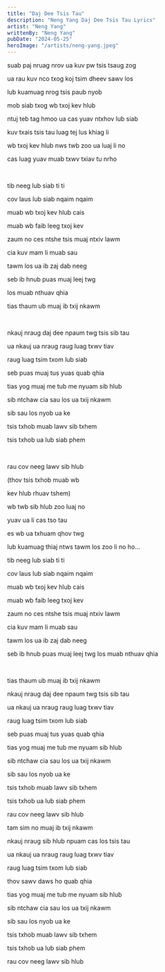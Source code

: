 ```yaml
---
title: "Daj Dee Tsis Tau"
description: "Neng Yang Daj Dee Tsis Tau Lyrics"
artist: "Neng Yang"
writtenBy: "Neng Yang"
pubDate: "2024-05-25"
heroImage: "/artists/neng-yang.jpeg"
---
```


suab paj nruag nrov ua kuv pw tsis tsaug zog

ua rau kuv nco txog koj tsim dheev sawv los

lub kuamuag nrog tsis paub nyob

mob siab txog wb txoj kev hlub

ntuj teb tag hmoo ua cas yuav ntxhov lub siab

kuv txais tsis tau luag tej lus khiag li

wb txoj kev hlub nws twb zoo ua luaj li no

cas luag yuav muab txwv txiav tu nrho

<br />

tib neeg lub siab ti ti

cov laus lub siab nqaim nqaim

muab wb txoj kev hlub cais

muab wb faib leeg txoj kev

zaum no ces ntshe tsis muaj ntxiv lawm

cia kuv mam li muab sau

tawm los ua ib zaj dab neeg

seb ib hnub puas muaj leej twg

los muab nthuav qhia

tias thaum ub muaj ib txij nkawm

<br />

nkauj nraug daj dee npaum twg tsis sib tau

ua nkauj ua nraug raug luag txwv tiav

raug luag tsim txom lub siab

seb puas muaj tus yuas quab qhia

tias yog muaj me tub me nyuam sib hlub

sib ntchaw cia sau los ua txij nkawm

sib sau los nyob ua ke

tsis txhob muab lawv sib txhem

tsis txhob ua lub siab phem

<br />

rau cov neeg lawv sib hlub

(thov tsis txhob muab wb

kev hlub rhuav tshem)

wb twb sib hlub zoo luaj no

yuav ua li cas tso tau

es wb ua txhuam qhov twg

lub kuamuag thiaj ntws tawm los zoo li no ho...

tib neeg lub siab ti ti

cov laus lub siab nqaim nqaim

muab wb txoj kev hlub cais

muab wb faib leeg txoj kev

zaum no ces ntshe tsis muaj ntxiv lawm

cia kuv mam li muab sau

tawm los ua ib zaj dab neeg

seb ib hnub puas muaj leej twg los muab nthuav qhia

<br />

tias thaum ub muaj ib txij nkawm

nkauj nraug daj dee npaum twg tsis sib tau

ua nkauj ua nraug raug luag txwv tiav

raug luag tsim txom lub siab

seb puas muaj tus yuas quab qhia

tias yog muaj me tub me nyuam sib hlub

sib ntchaw cia sau los ua txij nkawm

sib sau los nyob ua ke

tsis txhob muab lawv sib txhem

tsis txhob ua lub siab phem

rau cov neeg lawv sib hlub

tam sim no muaj ib txij nkawm

nkauj nraug sib hlub npuam cas los tsis tau

ua nkauj ua nraug raug luag txwv tiav

raug luag tsim txom lub siab

thov sawv daws ho quab qhia

tias yog muaj me tub me nyuam sib hlub

sib ntchaw cia sau los ua txij nkawm

sib sau los nyob ua ke

tsis txhob muab lawv sib txhem

tsis txhob ua lub siab phem

rau cov neeg lawv sib hlub
